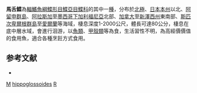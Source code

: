 {{Speciesbox
| taxon = Reinhardtius hippoglossoides
| binomial_authority = (Walbaum, 1792)
| image = Reinhardtius hippoglossoides.jpg
| image_width = 250px
| image_caption = 馬舌鰈
| status = NE
| status_system = IUCN3.1
| synonyms = *''Pleuronectes hippoglossoides'', <small>Walbaum, 1792</small>
*''Pleuronectes pinguis'', <small>Fabricius, 1824</small>
*''Hippoglossus groenlandicus'', <small>Günther, 1862</small>
*''Hippoglossus groenlandiensis'', <small>Günther, 1862</small> 
*''Reinhardtius matsuurae'', <small>Jordan & Snyder, 1901</small>
}}

'''馬舌鰈'''為[[輻鰭魚綱|輻鰭魚綱]][[鰈形目|鰈形目]][[鰈亞目|鰈亞目]][[鰈科|鰈科]]的其中一[[種|種]]，分布於[[北極|北極]]、[[日本|日本]][[本州|本州]]以北、[[阿留申群島|阿留申群島]]、[[阿拉斯加|阿拉斯加]]至[[墨西哥|墨西哥]][[下加利福尼亞|下加利福尼亞]]北部、[[加拿大|加拿大]]至[[新澤西州|新澤西州]]東南部、[[斯匹次卑爾根群島|斯匹次卑爾根群島]]至[[愛爾蘭|愛爾蘭]]等海域，棲息深度1-2000公尺，體長可達80公分，棲息在底中層水域，會進行洄游，以[[魚類|魚類]]、[[甲殼類|甲殼類]]等為食，生活習性不明，為高經價價值的食用魚，適合各種烹飪方式食用。

== 参考文献 ==
*{{FishBase_species|genus=Reinhardtius|species=hippoglossoides|year=2014|month=3}}

{{魚類小作品}}
{{Taxonbar}}
[[Category:食用魚|M]]
[[Category:馬舌鰈屬|hippoglossoides]]
[[Category:1792年描述的鱼类|R]]